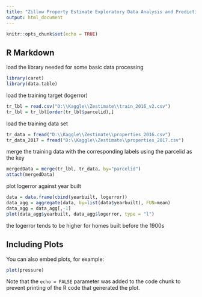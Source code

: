 ---
title: "Zillow Property Estimate Exploratory Data Analysis and Prediction"
output: html_document
---

```{r setup, include=FALSE}
knitr::opts_chunk$set(echo = TRUE)
```

## R Markdown

load the library needed for some basic data processing

```{r cars}
library(caret)
library(data.table)
```

load the training target (logerror)
```{r}
tr_lbl = read.csv("D:\\Kaggle\\Zestimate\\train_2016_v2.csv")
tr_lbl = tr_lbl[order(tr_lbl$parcelid),]
```

load the training data set

```{r}
tr_data = fread("D:\\Kaggle\\Zestimate\\properties_2016.csv")
tr_data_2017 = fread("D:\\Kaggle\\Zestimate\\properties_2017.csv")
```
merge the training data with the corresponding labels using the parcelid as the key
```{r}
mergedData = merge(tr_lbl, tr_data, by="parcelid")
attach(mergedData)
```

plot logerror against year built
```{r echo=TRUE}
data = data.frame(cbind(yearbuilt, logerror))
data_agg = aggregate(data, by=list(data$yearbuilt), FUN=mean)
data_agg = data_agg[,-1]
plot(data_agg$yearbuilt, data_agg$logerror, type = "l")
```
the logerror tends to be higher for homes built before the 1900s

## Including Plots

You can also embed plots, for example:

```{r pressure, echo=TRUE}
plot(pressure)
```

Note that the `echo = FALSE` parameter was added to the code chunk to prevent printing of the R code that generated the plot.
